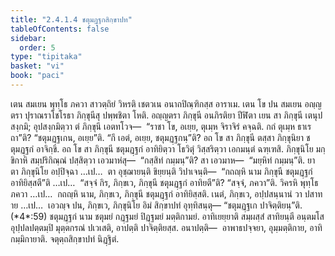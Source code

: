 ```yaml
---
title: "2.4.1.4 ชตุมฏฺฐกสิกฺขาปท"
tableOfContents: false
sidebar:
  order: 5
type: "tipitaka"
basket: "vi"
book: "paci"
---
```



<DynamicBreadcrumb />

<Division number="806" book="paci">

<Paragraph number="2592" book="paci">
เตน สมเยน พุทฺโธ ภควา สาวตฺถิยํ วิหรติ เชตวเน อนาถปิณฺฑิกสฺส อาราเม. เตน โข ปน สมเยน อญฺญตรา ปุราณราโชโรธา ภิกฺขุนีสุ ปพฺพชิตา โหติ. อญฺญตรา ภิกฺขุนี อนภิรติยา ปีฬิตา เยน สา ภิกฺขุนี เตนุปสงฺกมิ; อุปสงฺกมิตฺวา ตํ ภิกฺขุนึ เอตทโวจ—  “ราชา โข, อเยฺย, ตุเมฺห จิราจิรํ คจฺฉติ. กถํ ตุเมฺห ธาเรถา”ติ? “ชตุมฏฺฐเกน, อเยฺย”ติ. “กึ เอตํ, อเยฺย, ชตุมฏฺฐกนฺ”ติ? อถ โข สา ภิกฺขุนี ตสฺสา ภิกฺขุนิยา ชตุมฏฺฐกํ อาจิกฺขิ. อถ โข สา ภิกฺขุนี ชตุมฏฺฐกํ อาทิยิตฺวา โธวิตุํ วิสฺสริตฺวา เอกมนฺตํ ฉฑฺเฑสิ. ภิกฺขุนิโย มกฺขิกาหิ สมฺปริกิณฺณํ ปสฺสิตฺวา เอวมาหํสุ—  “กสฺสิทํ กมฺมนฺ”ติ? สา เอวมาห—  “มยฺหิทํ กมฺมนฺ”ติ.
</Paragraph>

<Paragraph number="2593" book="paci">
ยา ตา ภิกฺขุนิโย อปฺปิจฺฉา …เป…  ตา อุชฺฌายนฺติ ขิยฺยนฺติ วิปาเจนฺติ—  “กถญฺหิ นาม ภิกฺขุนี ชตุมฏฺฐกํ อาทิยิสฺสตี”ติ …เป…  “สจฺจํ กิร, ภิกฺขเว, ภิกฺขุนี ชตุมฏฺฐกํ อาทิยตี”ติ? “สจฺจํ, ภควา”ติ. วิครหิ พุทฺโธ ภควา …เป…  กถญฺหิ นาม, ภิกฺขเว, ภิกฺขุนี ชตุมฏฺฐกํ อาทิยิสฺสติ. เนตํ, ภิกฺขเว, อปฺปสนฺนานํ วา ปสาทาย …เป…  เอวญฺจ ปน, ภิกฺขเว, ภิกฺขุนิโย อิมํ สิกฺขาปทํ อุทฺทิสนฺตุ—
</Paragraph>

</Division>
<Division number="807" book="paci">

<Paragraph number="2594" book="paci">
<Emphasis>“ชตุมฏฺฐเก ปาจิตฺติยนฺ”</Emphasis>ติ. (*4*:<Emphasis>59</Emphasis>)
</Paragraph>

</Division>
<Division number="808" book="paci">

<Paragraph number="2595" book="paci">
<Emphasis>ชตุมฏฺฐกํ</Emphasis> นาม ชตุมยํ กฏฺฐมยํ ปิฏฺฐมยํ มตฺติกามยํ.
</Paragraph>

<Paragraph number="2596" book="paci">
<Emphasis>อาทิเยยฺยา</Emphasis>ติ สมฺผสฺสํ สาทิยนฺตี อนฺตมโส อุปฺปลปตฺตมฺปิ มุตฺตกรณํ ปเวเสติ, อาปตฺติ ปาจิตฺติยสฺส.
</Paragraph>

</Division>
<Division number="809" book="paci">

<Paragraph number="2597" book="paci">
อนาปตฺติ—  อาพาธปจฺจยา, อุมฺมตฺติกาย, อาทิกมฺมิกายาติ.

</Paragraph>
</Division>

<Paragraph number="2598" type="center" book="paci">
จตุตฺถสิกฺขาปทํ นิฏฺฐิตํ.
</Paragraph>